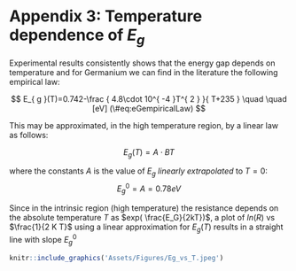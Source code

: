 

# Appendix 3: Temperature dependence of $E_g$

Experimental results consistently shows that the energy gap depends on temperature and for Germanium we can find in the literature the following empirical law:

$$
E_{ g }(T)=0.742-\frac { 4.8\cdot 10^{ -4 }T^{ 2 } }{ T+235 } \quad \quad [eV]
(\#eq:eGempiricalLaw)
$$


This may be approximated, in the high temperature region, by a linear law
as follows:

$$E_g (T) = A \cdot BT$$

where the constants $A$ is the value of $E_g$ *linearly extrapolated* to $T=0$:
$$E^0_g = A = 0.78eV$$

Since in the intrinsic region (high temperature) the resistance depends on the absolute temperature $T$ as $exp( \frac{E_G}{2kT})$, a plot of $ln( R )$ vs $\frac{1}{2 K T}$ using a linear approximation for $E_g(T)$ results in a straight line with slope $E^0_g$

```r
knitr::include_graphics('Assets/Figures/Eg_vs_T.jpeg')
```
